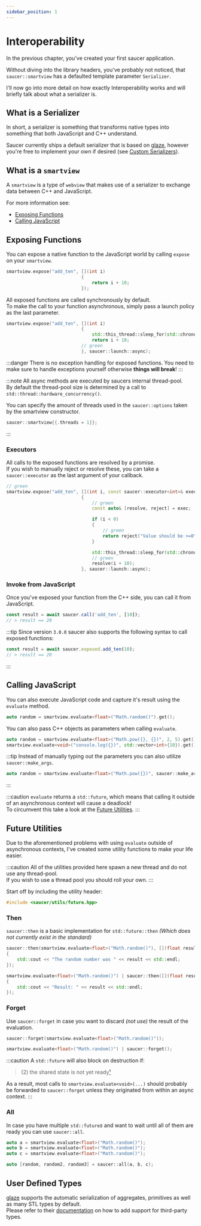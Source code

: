 ```yaml
---
sidebar_position: 1
---
```



# Interoperability

In the previous chapter, you've created your first saucer application.  

Without diving into the library headers, you've probably not noticed, that `saucer::smartview` has a defaulted template parameter `Serializer`.  

I'll now go into more detail on how exactly Interoperability works and will briefly talk about what a serializer is.

## What is a Serializer

In short, a serializer is something that transforms native types into something that both JavaScript and C++ understand.  

Saucer currently ships a default serializer that is based on [glaze](https://github.com/stephenberry/glaze), however you're free to implement your own if desired (see [Custom Serializers](./advanced/Custom%20Serializers)).

## What is a `smartview`

A `smartview` is a type of `webview` that makes use of a serializer to exchange data between C++ and JavaScript.

For more information see:

- [Exposing Functions](#exposing-functions)
- [Calling JavaScript](#calling-javascript)

## Exposing Functions

You can expose a native function to the JavaScript world by calling `expose` on your `smartview`.

```cpp title="Example: Exposing a function"
smartview.expose("add_ten", [](int i)
                            {
                                return i + 10;
                            });

```

All exposed functions are called synchronously by default.  
To make the call to your function asynchronous, simply pass a launch policy as the last parameter.

```cpp title="Example: Exposing a function asynchronously"
smartview.expose("add_ten", [](int i)
                            {
                                std::this_thread::sleep_for(std::chrono::seconds(10));
                                return i + 10;
                            // green
                            }, saucer::launch::async);
```

:::danger
There is no exception handling for exposed functions. You need to make sure to handle exceptions yourself otherwise **things will break**!
:::

:::note
All async methods are executed by saucers internal thread-pool.  
By default the thread-pool size is determined by a call to `std::thread::hardware_concurrency()`.

You can specify the amount of threads used in the `saucer::options` taken by the smartview constructor.

```cpp title="Example: Custom Thread Count"
saucer::smartview{{.threads = 1}};
```
:::

### Executors

All calls to the exposed functions are resolved by a promise.  
If you wish to manually reject or resolve these, you can take a `saucer::executor` as the last argument of your callback.

```cpp title="Example: Exposing a function asynchronously"
// green
smartview.expose("add_ten", [](int i, const saucer::executor<int>& exec)
                            {
                                // green
                                const auto& [resolve, reject] = exec;

                                if (i < 0)
                                {
                                    // green
                                    return reject("Value should be >=0");
                                }

                                std::this_thread::sleep_for(std::chrono::seconds(10));
                                // green
                                resolve(i + 10);
                            }, saucer::launch::async);
```

### Invoke from JavaScript

Once you've exposed your function from the C++ side, you can call it from JavaScript.

```js title="Example: Calling your exposed function from the JavaScript World"
const result = await saucer.call('add_ten', [10]);
// > result == 20
```

:::tip
Since version `3.0.0` saucer also supports the following syntax to call exposed functions:

```js title="Example: Calling your exposed function from the JavaScript World (New)"
const result = await saucer.exposed.add_ten(10);
// > result == 20
```
:::

## Calling JavaScript

You can also execute JavaScript code and capture it's result using the `evaluate` method.

```cpp
auto random = smartview.evaluate<float>("Math.random()").get();
```

You can also pass C++ objects as parameters when calling `evaluate`.

```cpp
auto random = smartview.evaluate<float>("Math.pow({}, {})", 2, 5).get();
smartview.evaluate<void>("console.log({})", std::vector<int>{10}).get();
```

:::tip
Instead of manually typing out the parameters you can also utilize `saucer::make_args`.

```cpp
auto random = smartview.evaluate<float>("Math.pow({})", saucer::make_args(2, 5)).get();
```

:::

:::caution
`evaluate` returns a `std::future`, which means that calling it outside of an asynchronous context will cause a deadlock!  
To circumvent this take a look at the [Future Utilities](#future-utilities).
:::

## Future Utilities

Due to the aforementioned problems with using `evaluate` outside of asynchronous contexts, I've created some utility functions to make your life easier.

:::caution
All of the utilities provided here spawn a new thread and do not use any thread-pool.  
If you wish to use a thread pool you should roll your own.
:::

Start off by including the utility header:

```cpp
#include <saucer/utils/future.hpp>
```

### Then

`saucer::then` is a basic implementation for `std::future::then` _(Which does not currently exist in the standard)_

```cpp title="Example Usage"
saucer::then(smartview.evaluate<float>("Math.random()"), [](float result)
{
    std::cout << "The random number was " << result << std::endl;
});

smartview.evaluate<float>("Math.random()") | saucer::then([](float result)
{
    std::cout << "Result: " << result << std::endl;
});
```

### Forget

Use `saucer::forget` in case you want to discard _(not use)_ the result of the evaluation.

```cpp title="Example Usage"
saucer::forget(smartview.evaluate<float>("Math.random()"));

smartview.evaluate<float>("Math.random()") | saucer::forget();
```

:::caution
A `std::future` will also block on destruction if:

> (2) the shared state is not yet ready[¹](https://en.cppreference.com/w/cpp/thread/future/%7Efuture)

As a result, most calls to `smartview.evaluate<void>(...)` should probably be forwarded to `saucer::forget` unless they originated from within an async context.
:::

### All

In case you have multiple `std::future`_s_ and want to wait until all of them are ready you can use `saucer::all`.

```cpp title="Example Usage"
auto a = smartview.evaluate<float>("Math.random()");
auto b = smartview.evaluate<float>("Math.random()");
auto c = smartview.evaluate<float>("Math.random()");

auto [random, random2, random3] = saucer::all(a, b, c);
```

## User Defined Types

[glaze](https://github.com/stephenberry/glaze) supports the automatic serialization of aggregates, primitives as well as many STL types by default.  
Please refer to their [documentation](https://github.com/stephenberry/glaze#example) on how to add support for third-party types.
